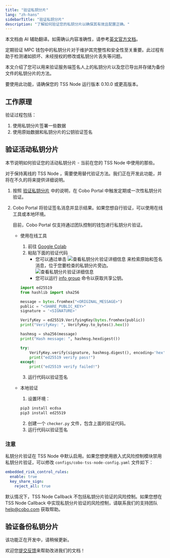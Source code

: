 ```yaml
---
title: "验证私钥分片"
lang: "zh-hans"
sidebarTitle: "验证私钥分片"
description: "了解如何验证您的私钥分片以确保其有效且配置正确。"
---
```

<Note>本文档由 AI 辅助翻译。如需确认内容准确性，请参考[英文官方文档](https://www.cobo.com/developers/v2/guides/overview/introduction)。</Note>

定期验证 MPC 钱包中的私钥分片对于维护其完整性和安全性至关重要。此过程有助于检测诸如损坏、未经授权的修改或私钥分片丢失等问题。

本文介绍了您可以用来验证服务端签名人上的私钥分片以及您已导出并存储为备份文件的私钥分片的方法。

<Note>
  要使用此功能，请确保您的 TSS Node 运行版本 0.10.0 或更高版本。
</Note>


## 工作原理

验证过程包括：
1. 使用私钥分片签署一些数据
2. 使用原始数据和私钥分片的公钥验证签名


## 验证活动私钥分片

本节说明如何验证您的活动私钥分片 - 当前在您的 TSS Node 中使用的那些。

<Note>
  对于保持离线的 TSS Node ，需要使用替代验证方法。我们正在开发此功能，并将在不久的将来提供详细说明。
</Note>


1. 按照 [验证私钥分片](https://manuals.cobo.com/zh/portal/mpc-wallets/ocw/key-share-verification) 中的说明，在 Cobo Portal 中触发定期或一次性私钥分片验证。
2. Cobo Portal 将验证签名消息并显示结果。如果您想自行验证，可以使用在线工具或本地环境。

    <Note>目前，Cobo Portal 仅支持通过团队控制的钱包进行私钥分片验证。</Note>

    - 使用在线工具
        1. 前往 [Google Colab](https://colab.research.google.com/)
        2. 粘贴下面的验证代码
            - 您可以通过单击 <img src="/v2_cn/images/guides/view-details.svg" className="icon" alt="查看私钥分片验证详细信息" /> 来检索原始和签名消息，位于您要检查的私钥分片旁边。<img src="/v2_cn/images/guides/view-verification-details.png" className="screenshot_full_screen" alt="查看私钥分片验证详细信息" />
            - 您可以运行 [info group](/v2_cn/guides/mpc-wallets/server-co-signer/appendix#info-group) 命令以获取共享公钥。

        ```python
        import ed25519
        from hashlib import sha256
        
        message = bytes.fromhex("<ORIGINAL_MESSAGE>")
        public = "<SHARE_PUBLIC_KEY>"
        signature = '<SIGNATURE>'
        
        VerifyKey = ed25519.VerifyingKey(bytes.fromhex(public))
        print("VerifyKey: ", VerifyKey.to_bytes().hex())
        
        hashmsg = sha256(message)
        print("Hash message: ", hashmsg.hexdigest())
        
        try:
            VerifyKey.verify(signature, hashmsg.digest(), encoding='hex')
            print("ed25519 verify pass!")
        except:
            print("ed25519 verify failed!")
        ```
        3. 运行代码以验证签名

    - 本地验证
        1. 设置环境：
        ```bash
        pip3 install ecdsa
        pip3 install ed25519
        ```
        2. 创建一个 `checker.py` 文件，包含上面的验证代码。
        3. 运行代码以验证签名



### 注意
私钥分片验证在 TSS Node 中默认启用。如果您想使用嵌入式风险控制模块禁用私钥分片验证，可以修改 `configs/cobo-tss-node-config.yaml` 文件如下：

```yaml
embedded_risk_control_rules:
  enable: true
  key_share_sign:
    reject_all: true
```

默认情况下，TSS Node Callback 不包括私钥分片验证的风险控制。如果您想在 TSS Node Callback 中实现私钥分片验证的风险控制，请联系我们的支持团队 <a href="mailto:help@cobo.com">help@cobo.com</a> 获取帮助。



## 验证备份私钥分片

该功能正在开发中，请稍候更新。

<Tip>欢迎您[提交反馈](https://forms.zohopublic.com/cobo/form/DocumentFeedbackForm/formperma/QvLOhxJv1_JMsJ-1dleZ8Itb_7rzN-LtgvsDdxosoVI)来帮助改进我们的文档！</Tip>
